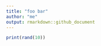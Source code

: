 ```yaml
---
title: "foo bar"
author: "me"
output: rmarkdown::github_document
---
```



```r
print(rand(10))
```
